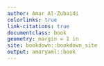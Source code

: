 ```yaml
---
author: Amar Al-Zubaidi
colorlinks: true
link-citations: true
documentclass: book
geometry: margin = 1 in
site: bookdown::bookdown_site
output: amaryaml::book
---
```

